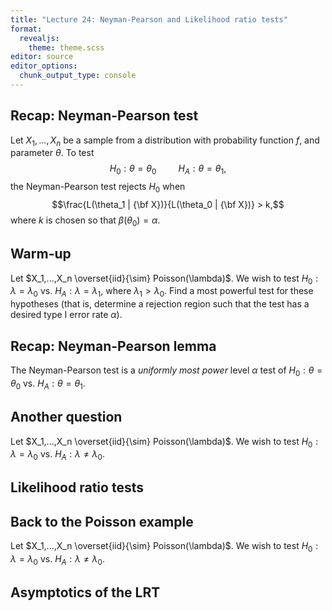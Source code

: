 ```yaml
---
title: "Lecture 24: Neyman-Pearson and Likelihood ratio tests"
format: 
  revealjs:
    theme: theme.scss
editor: source
editor_options: 
  chunk_output_type: console
---
```



## Recap: Neyman-Pearson test

Let $X_1,...,X_n$ be a sample from a distribution with probability function $f$, and parameter $\theta$. To test
$$H_0: \theta = \theta_0 \hspace{1cm} H_A: \theta = \theta_1,$$
the Neyman-Pearson test rejects $H_0$ when
$$\frac{L(\theta_1 | {\bf X})}{L(\theta_0 | {\bf X})} > k,$$
where $k$ is chosen so that $\beta(\theta_0) = \alpha$.


## Warm-up

Let $X_1,...,X_n \overset{iid}{\sim} Poisson(\lambda)$. We wish to test $H_0: \lambda = \lambda_0$ vs. $H_A: \lambda = \lambda_1$, where $\lambda_1 > \lambda_0$. Find a most powerful test for these hypotheses (that is, determine a rejection region such that the test has a desired type I error rate $\alpha$).

## Recap: Neyman-Pearson lemma

The Neyman-Pearson test is a *uniformly most power* level $\alpha$ test of $H_0: \theta = \theta_0$ vs. $H_A: \theta = \theta_1$.

## Another question

Let $X_1,...,X_n \overset{iid}{\sim} Poisson(\lambda)$. We wish to test $H_0: \lambda = \lambda_0$ vs. $H_A: \lambda \neq \lambda_0$.

## Likelihood ratio tests

## Back to the Poisson example

Let $X_1,...,X_n \overset{iid}{\sim} Poisson(\lambda)$. We wish to test $H_0: \lambda = \lambda_0$ vs. $H_A: \lambda \neq \lambda_0$.

## Asymptotics of the LRT

